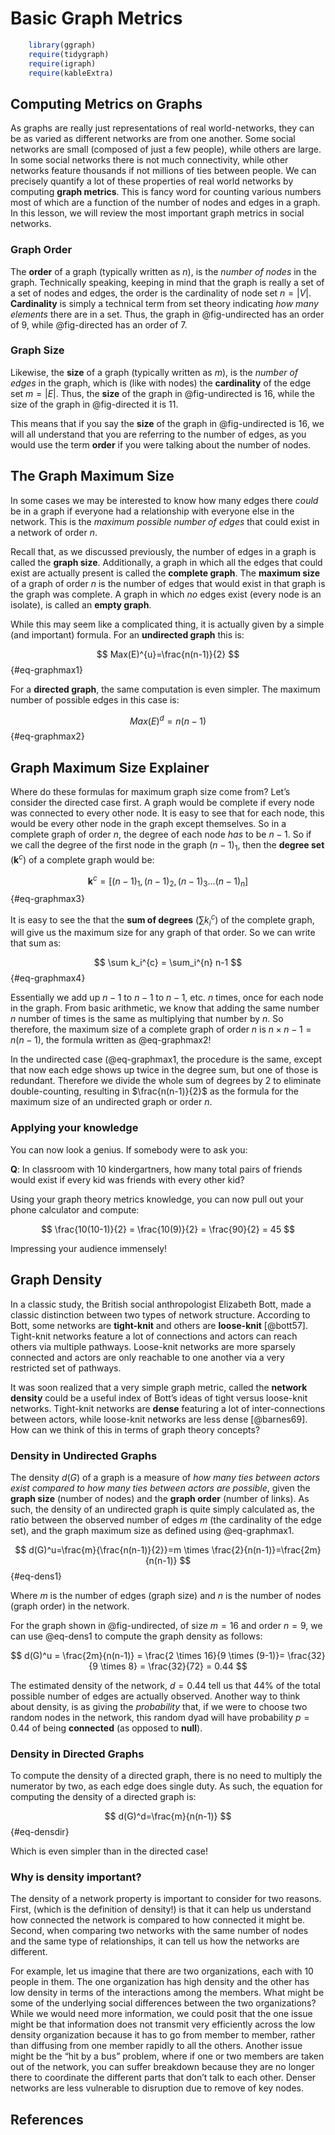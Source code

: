 # Basic Graph Metrics {#sec-graphmetrics}

```r
    library(ggraph)
    require(tidygraph)
    require(igraph)
    require(kableExtra)
```

## Computing Metrics on Graphs

As graphs are really just representations of real world-networks, they can be as varied as different networks are from one another. Some social networks are small (composed of just a few people), while others are large. In some social networks there is not much connectivity, while other networks feature thousands if not millions of ties between people. We can precisely quantify a lot of these properties of real world networks by computing **graph metrics**. This is fancy word for counting various numbers most of which are a function of the number of nodes and edges in a graph. In this lesson, we will review the most important graph metrics in social networks.

### Graph Order
The **order** of a graph (typically written as $n$), is the *number of nodes* in the graph. Technically speaking, keeping in mind that the graph is really a set of a set of nodes and edges, the order is the cardinality of node set $n = |V|$. **Cardinality** is simply a technical term from set theory indicating *how many elements* there are in a set. Thus, the graph in @fig-undirected has an order of 9, while @fig-directed has an order of 7.

### Graph Size

Likewise, the **size** of a graph (typically written as $m$), is the *number of edges* in the graph, which is (like with nodes) the **cardinality** of the edge set $m = |E|$. Thus, the **size** of the graph in @fig-undirected is 16, while the size of the graph in @fig-directed it is 11.

This means that if you say the **size** of the graph in @fig-undirected is 16, we will all understand that you are referring to the number of edges, as you would use the term **order** if you were talking about the number of nodes.

## The Graph Maximum Size

In some cases we may be interested to know how many edges there *could* be in a graph if everyone had a relationship with everyone else in the network. This is the *maximum possible number of edges* that could exist in a network of order $n$.

Recall that, as we discussed previously, the number of edges in a graph is called the **graph size**. Additionally, a graph in which all the edges that could exist are actually present is called the **complete graph**. The **maximum size** of a graph of order $n$ is the number of edges that would exist in that graph is the graph was complete. A graph in which *no* edges exist (every node is an isolate), is called an **empty graph**.

While this may seem like a complicated thing, it is actually given by a simple (and important) formula. For an **undirected graph** this is:

$$
  Max(E)^{u}=\frac{n(n-1)}{2}
$${#eq-graphmax1}

For a **directed graph**, the same computation is even simpler. The maximum number of possible edges in this case is:

$$
  Max(E)^d=n(n-1)
$${#eq-graphmax2}

## Graph Maximum Size Explainer

Where do these formulas for maximum graph size come from? Let's consider the directed case first. A graph would be complete if every node was connected to every other node. It is easy to see that for each node, this would be every other node in the graph except themselves. So in a complete graph of order $n$, the degree of each node *has* to be $n-1$. So if we call the degree of the first node in the graph $(n-1)_1$, then the **degree set** ($\mathbf{k}^c$) of a complete graph would be:

$$
  \mathbf{k}^{c} = [(n-1)_1, (n-1)_2, (n-1)_3 \dots (n-1)_n]  
$${#eq-graphmax3}

It is easy to see the that the **sum of degrees** ($\sum k_i^c$) of the complete graph, will give us the maximum size for any graph of that order. So we can write that sum as:

$$
  \sum k_i^{c} = \sum_i^{n} n-1 
$${#eq-graphmax4}

Essentially we add up $n-1$ to $n-1$ to $n-1$, etc. $n$ times, once for each node in the graph. From basic arithmetic, we know that adding the same number $n$ number of times is the same as multiplying that number by $n$. So therefore, the maximum size of a complete graph of order $n$ is $n \times n-1 = n(n-1)$, the formula written as @eq-graphmax2!

In the undirected case (@eq-graphmax1, the procedure is the same, except that now each edge shows up twice in the degree sum, but one of those is redundant. Therefore we divide the whole sum of degrees by 2 to eliminate double-counting, resulting in $\frac{n(n-1)}{2}$ as the formula for the maximum size of an undirected graph or order $n$.

### Applying your knowledge

You can now look a genius. If somebody were to ask you:

**Q**: In classroom with 10 kindergartners, how many total pairs of friends would exist if every kid was friends with every other kid?

Using your graph theory metrics knowledge, you can now pull out your phone calculator and compute:

$$
  \frac{10(10-1)}{2} = 
  \frac{10(9)}{2} = 
  \frac{90}{2} = 45
$$

Impressing your audience immensely!

## Graph Density
In a classic study, the British social anthropologist Elizabeth Bott, made a classic distinction between two types of network structure. According to Bott, some networks are **tight-knit** and others are **loose-knit** [@bott57]. Tight-knit networks feature a lot of connections and actors can reach others via multiple pathways. Loose-knit networks are more sparsely connected and actors are only reachable to one another via a very restricted set of pathways.

It was soon realized that a very simple graph metric, called the **network density** could be a useful index of Bott's ideas of tight versus loose-knit networks. Tight-knit networks are **dense** featuring a lot of inter-connections between actors, while loose-knit networks are less dense [@barnes69]. How can we think of this in terms of graph theory concepts?

### Density in Undirected Graphs
The density $d(G)$ of a graph is a measure of *how many ties between actors exist compared to how many ties between actors are possible*, given the **graph size** (number of nodes) and the **graph order** (number of links). As such, the density of an undirected graph is quite simply calculated as, the ratio between the observed number of edges $m$ (the cardinality of the edge set), and the graph maximum size as defined using @eq-graphmax1.

$$
  d(G)^u=\frac{m}{\frac{n(n-1)}{2}}=m \times \frac{2}{n(n-1)}=\frac{2m}{n(n-1)}
$$ {#eq-dens1}

Where $m$ is the number of edges (graph size) and $n$ is the number of nodes (graph order) in the network.

For the graph shown in @fig-undirected, of size $m = 16$ and order $n=9$, we can use @eq-dens1 to compute the graph density as follows:

$$
  d(G)^u = \frac{2m}{n(n-1)} = 
  \frac{2 \times 16}{9 \times (9-1)}=
  \frac{32}{9 \times 8} = 
  \frac{32}{72} = 
  0.44
$$

The estimated density of the network, $d = 0.44$ tell us that 44% of the total possible number of edges are actually observed. Another way to think about density, is as giving the *probability* that, if we were to choose two random nodes in the network, this random dyad will have probability $p = 0.44$ of being **connected** (as opposed to **null**).

### Density in Directed Graphs
To compute the density of a directed graph, there is no need to multiply the numerator by two, as each edge does single duty. As such, the equation for computing the density of a directed graph is:

$$
  d(G)^d=\frac{m}{n(n-1)}
$${#eq-densdir}

Which is even simpler than in the directed case!

### Why is density important?

The density of a network property is important to consider for two reasons. First, (which is the definition of density!) is that it can help us understand how connected the network is compared to how connected it might be. Second, when comparing two networks with the same number of nodes and the same type of relationships, it can tell us how the networks are different.

For example, let us imagine that there are two organizations, each with 10 people in them. The one organization has high density and the other has low density in terms of the interactions among the members. What might be some of the underlying social differences between the two organizations? While we would need more information, we could posit that the one issue might be that information does not transmit very efficiently across the low density organization because it has to go from member to member, rather than diffusing from one member rapidly to all the others. Another issue might be the "hit by a bus" problem, where if one or two members are taken out of the network, you can suffer breakdown because they are no longer there to coordinate the different parts that don't talk to each other. Denser networks are less vulnerable to disruption due to remove of key nodes.


## References {.unnumbered}
